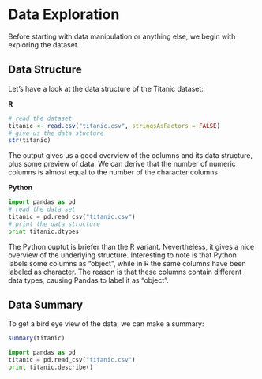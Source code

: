 # Data Exploration

Before starting with data manipulation or anything else, we begin with exploring the dataset.

## Data Structure

Let's have a look at the data structure of the Titanic dataset:

**R**
```r
# read the dataset
titanic <- read.csv("titanic.csv", stringsAsFactors = FALSE)
# give us the data stucture
str(titanic)
```

The output gives us a good overview of the columns and its data structure,  plus some preview of data. We can derive that the number of numeric columns is almost equal to the number of the character columns

**Python**
```python
import pandas as pd
# read the data set
titanic = pd.read_csv("titanic.csv")
# print the data structure
print titanic.dtypes
```

The Python ouptut is briefer than the R variant. Nevertheless, it gives a nice overview of the underlying structure. Interesting to note is that Python labels some columns as "object", while in R the same columns have been labeled as character. The reason is that these columns contain different data types, causing Pandas to label it as "object".

## Data Summary

To get a bird eye view of the data, we can make a summary:

```r
summary(titanic)
```
```python
import pandas as pd
titanic = pd.read_csv("titanic.csv")
print titanic.describe()
```




